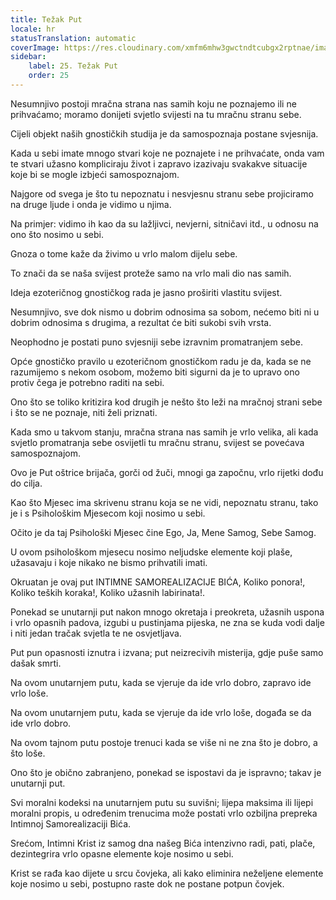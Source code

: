 ```yaml
---
title: Težak Put
locale: hr
statusTranslation: automatic
coverImage: https://res.cloudinary.com/xmfm6mhw3gwctndtcubgx2rptnae/image/upload/v1741354419/small_cover_la_gran_rebelion_28716e29d2.webp
sidebar:
    label: 25. Težak Put
    order: 25
---
```

Nesumnjivo postoji mračna strana nas samih koju ne poznajemo ili ne prihvaćamo; moramo donijeti svjetlo svijesti na tu mračnu stranu sebe.

Cijeli objekt naših gnostičkih studija je da samospoznaja postane svjesnija.

Kada u sebi imate mnogo stvari koje ne poznajete i ne prihvaćate, onda vam te stvari užasno kompliciraju život i zapravo izazivaju svakakve situacije koje bi se mogle izbjeći samospoznajom.

Najgore od svega je što tu nepoznatu i nesvjesnu stranu sebe projiciramo na druge ljude i onda je vidimo u njima.

Na primjer: vidimo ih kao da su lažljivci, nevjerni, sitničavi itd., u odnosu na ono što nosimo u sebi.

Gnoza o tome kaže da živimo u vrlo malom dijelu sebe.

To znači da se naša svijest proteže samo na vrlo mali dio nas samih.

Ideja ezoteričnog gnostičkog rada je jasno proširiti vlastitu svijest.

Nesumnjivo, sve dok nismo u dobrim odnosima sa sobom, nećemo biti ni u dobrim odnosima s drugima, a rezultat će biti sukobi svih vrsta.

Neophodno je postati puno svjesniji sebe izravnim promatranjem sebe.

Opće gnostičko pravilo u ezoteričnom gnostičkom radu je da, kada se ne razumijemo s nekom osobom, možemo biti sigurni da je to upravo ono protiv čega je potrebno raditi na sebi.

Ono što se toliko kritizira kod drugih je nešto što leži na mračnoj strani sebe i što se ne poznaje, niti želi priznati.

Kada smo u takvom stanju, mračna strana nas samih je vrlo velika, ali kada svjetlo promatranja sebe osvijetli tu mračnu stranu, svijest se povećava samospoznajom.

Ovo je Put oštrice brijača, gorči od žuči, mnogi ga započnu, vrlo rijetki dođu do cilja.

Kao što Mjesec ima skrivenu stranu koja se ne vidi, nepoznatu stranu, tako je i s Psihološkim Mjesecom koji nosimo u sebi.

Očito je da taj Psihološki Mjesec čine Ego, Ja, Mene Samog, Sebe Samog.

U ovom psihološkom mjesecu nosimo neljudske elemente koji plaše, užasavaju i koje nikako ne bismo prihvatili imati.

Okruatan je ovaj put INTIMNE SAMOREALIZACIJE BIĆA, Koliko ponora!, Koliko teških koraka!, Koliko užasnih labirinata!.

Ponekad se unutarnji put nakon mnogo okretaja i preokreta, užasnih uspona i vrlo opasnih padova, izgubi u pustinjama pijeska, ne zna se kuda vodi dalje i niti jedan tračak svjetla te ne osvjetljava.

Put pun opasnosti iznutra i izvana; put neizrecivih misterija, gdje puše samo dašak smrti.

Na ovom unutarnjem putu, kada se vjeruje da ide vrlo dobro, zapravo ide vrlo loše.

Na ovom unutarnjem putu, kada se vjeruje da ide vrlo loše, događa se da ide vrlo dobro.

Na ovom tajnom putu postoje trenuci kada se više ni ne zna što je dobro, a što loše.

Ono što je obično zabranjeno, ponekad se ispostavi da je ispravno; takav je unutarnji put.

Svi moralni kodeksi na unutarnjem putu su suvišni; lijepa maksima ili lijepi moralni propis, u određenim trenucima može postati vrlo ozbiljna prepreka Intimnoj Samorealizaciji Bića.

Srećom, Intimni Krist iz samog dna našeg Bića intenzivno radi, pati, plače, dezintegrira vrlo opasne elemente koje nosimo u sebi.

Krist se rađa kao dijete u srcu čovjeka, ali kako eliminira neželjene elemente koje nosimo u sebi, postupno raste dok ne postane potpun čovjek.

